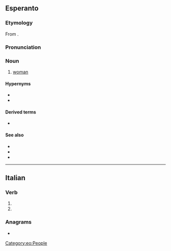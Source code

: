 ==Esperanto==

===Etymology===
From {{af|eo|viro|t1=man|-ino|t2=female}}.

===Pronunciation===
{{eo-IPA}}

===Noun===
{{eo-head}}

# [[woman]]
#: {{ux|eo|La '''virino''' amas la viron.|The woman loves the man.}}
#: {{ux|eo|Tiu '''virino''' belegas, ĉu vi ne konsentas?|That woman is gorgeous, don't you agree?}}
#: {{ant|eo|viro}}

====Hypernyms====
* {{l|eo|homo|t=[[human being]]}}
* {{l|eo|persono|t=[[person]]}}

====Derived terms====
* {{l|eo|virina}}

====See also====
* {{l|eo|femino}}
* {{l|eo|homino|t=female [[human being]]}}
* {{l|eo|ino|t=female|pos=n}}

[[Category:eo:People]]

----

==Italian==

===Verb===
{{head|it|verb form}}

# {{inflection of|virare||3|p|pres|subj|lang=it}}
# {{inflection of|virare||3|p|impr|lang=it}}

===Anagrams===
* {{anagrams|it|rinvio|rinviò|rovini}}